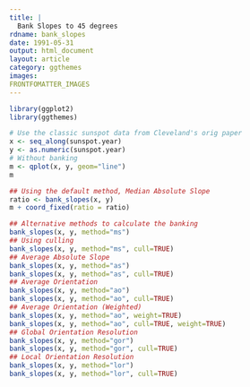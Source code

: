 ```yaml
---
title: |
  Bank Slopes to 45 degrees
rdname: bank_slopes
date: 1991-05-31
output: html_document
layout: article
category: ggthemes
images:
FRONTFOMATTER_IMAGES
---
```


```r
library(ggplot2)
library(ggthemes)
```

```r
# Use the classic sunspot data from Cleveland's orig paper
x <- seq_along(sunspot.year)
y <- as.numeric(sunspot.year)
# Without banking
m <- qplot(x, y, geom="line")
m

## Using the default method, Median Absolute Slope
ratio <- bank_slopes(x, y)
m + coord_fixed(ratio = ratio)

## Alternative methods to calculate the banking
bank_slopes(x, y, method="ms")
## Using culling
bank_slopes(x, y, method="ms", cull=TRUE)
## Average Absolute Slope
bank_slopes(x, y, method="as")
bank_slopes(x, y, method="as", cull=TRUE)
## Average Orientation
bank_slopes(x, y, method="ao")
bank_slopes(x, y, method="ao", cull=TRUE)
## Average Orientation (Weighted)
bank_slopes(x, y, method="ao", weight=TRUE)
bank_slopes(x, y, method="ao", cull=TRUE, weight=TRUE)
## Global Orientation Resolution
bank_slopes(x, y, method="gor")
bank_slopes(x, y, method="gor", cull=TRUE)
## Local Orientation Resolution
bank_slopes(x, y, method="lor")
bank_slopes(x, y, method="lor", cull=TRUE)



```